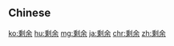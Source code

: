 {{also|賸餘|剩餘}}
==Chinese==
{{zh-see|剩餘}}

[[ko:剩余]]
[[hu:剩余]]
[[mg:剩余]]
[[ja:剩余]]
[[chr:剩余]]
[[zh:剩余]]